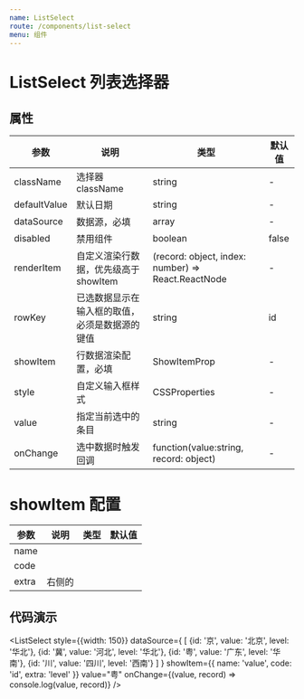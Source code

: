 ```yaml
---
name: ListSelect
route: /components/list-select
menu: 组件
---
```




# ListSelect 列表选择器
## 属性
| 参数 | 说明 | 类型 | 默认值 |
| --- | --- | --- | --- |
| className | 选择器 className | string | - |
| defaultValue | 默认日期 | string | - |
| dataSource | 数据源，必填 | array | - |
| disabled | 禁用组件 | boolean | false |
| renderItem | 自定义渲染行数据，优先级高于showItem | (record: object, index: number) => React.ReactNode | - |
| rowKey | 已选数据显示在输入框的取值，必须是数据源的键值 | string | id |
| showItem | 行数据渲染配置，必填 | ShowItemProp | - |
| style | 自定义输入框样式 | CSSProperties | - |
| value | 指定当前选中的条目 | string | - |
| onChange | 选中数据时触发回调 | function(value:string, record: object) | - |

# showItem 配置
| 参数 | 说明 | 类型 | 默认值 |
| --- | --- | --- | --- |
| name |
| code |
| extra | 右侧的

## 代码演示
<Playground >
  <ListSelect
    style={{width: 150}}
    dataSource={
      [
        {id: '京', value: '北京', level: '华北'},
        {id: '冀', value: '河北', level: '华北'},
        {id: '粤', value: '广东', level: '华南'},
        {id: '川', value: '四川', level: '西南'}
      ]
    }
    showItem={{
      name: 'value',
      code: 'id',
      extra: 'level'
    }}
  />

  <ListSelect
    style={{width: 150}}
    dataSource={
      [
        {id: '京', value: '北京', level: '华北'},
        {id: '冀', value: '河北', level: '华北'},
        {id: '粤', value: '广东', level: '华南'},
        {id: '川', value: '四川', level: '西南'}
      ]
    }
    showItem={{
      name: 'value',
      code: 'id',
      extra: 'level'
    }}
    value="粤"
    onChange={(value, record) => console.log(value, record)}
  />
</Playground>
